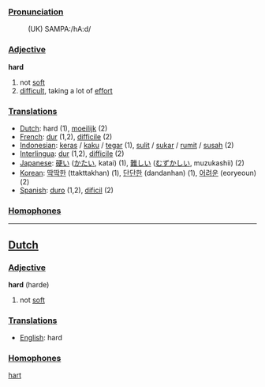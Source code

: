 ===[[Pronunciation]]===
: (UK) SAMPA:/hA:d/

===[[Adjective]]===

'''hard'''

# not [[soft]]
# [[difficult]], taking a lot of [[effort]]

===[[Translation]]s===
*[[Dutch]]: hard (1), [[moeilijk]] (2)
*[[French]]: [[dur]] (1,2), [[difficile]] (2)
*[[Indonesian]]: [[keras]] / [[kaku]] / [[tegar]] (1), [[sulit]] / [[sukar]] / [[rumit]] / [[susah]] (2)
*[[Interlingua]]: [[dur]] (1,2), [[difficile]] (2)
*[[Japanese]]: [[硬い]] ([[かたい]], katai) (1), [[難しい]] ([[むずかしい]], muzukashii) (2)
*[[Korean]]: [[딱딱한]] (ttakttakhan) (1), [[단단한]] (dandanhan) (1), [[어려운]] (eoryeoun) (2)
*[[Spanish]]: [[duro]] (1,2), [[dificil]] (2)

===[[Homophone]]s===

----

==[[Dutch]]==

===[[Adjective]]===

'''hard''' (harde)

# not [[soft]]

===[[Translation]]s===
*[[English]]: hard

===[[Homophone]]s===

[[hart]]
